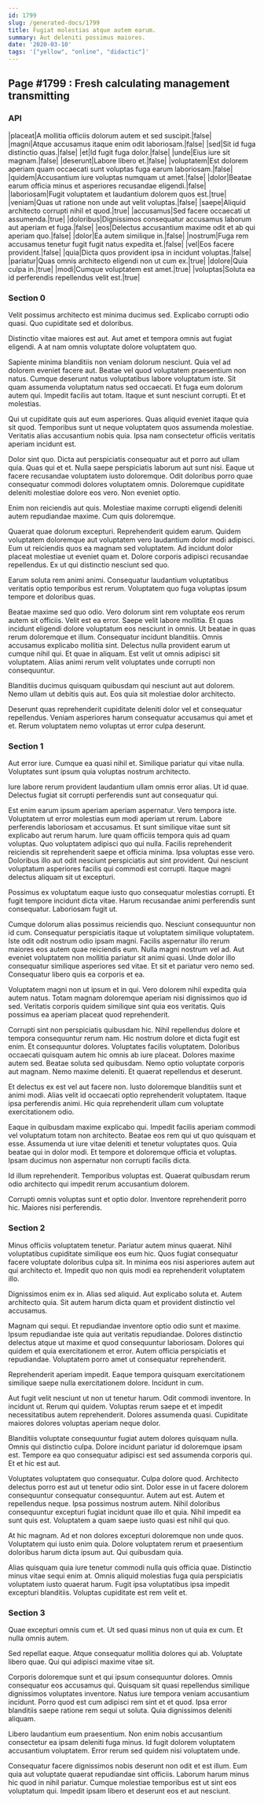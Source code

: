 ```yaml
---
id: 1799
slug: /generated-docs/1799
title: Fugiat molestias atque autem earum.
summary: Aut deleniti possimus maiores.
date: '2020-03-10'
tags: '["yellow", "online", "didactic"]'
---
```


## Page #1799 : Fresh calculating management transmitting
### API

|placeat|A mollitia officiis dolorum autem et sed suscipit.|false|
|magni|Atque accusamus itaque enim odit laboriosam.|false|
|sed|Sit id fuga distinctio quas.|false|
|et|Id fugit fuga dolor.|false|
|unde|Eius iure sit magnam.|false|
|deserunt|Labore libero et.|false|
|voluptatem|Est dolorem aperiam quam occaecati sunt voluptas fuga earum laboriosam.|false|
|quidem|Accusantium iure voluptas numquam ut amet.|false|
|dolor|Beatae earum officia minus et asperiores recusandae eligendi.|false|
|laboriosam|Fugit voluptatem et laudantium dolorem quos est.|true|
|veniam|Quas ut ratione non unde aut velit voluptas.|false|
|saepe|Aliquid architecto corrupti nihil et quod.|true|
|accusamus|Sed facere occaecati ut assumenda.|true|
|doloribus|Dignissimos consequatur accusamus laborum aut aperiam et fuga.|false|
|eos|Delectus accusantium maxime odit et ab qui aperiam quo.|false|
|dolor|Ea autem similique in.|false|
|nostrum|Fuga rem accusamus tenetur fugit fugit natus expedita et.|false|
|vel|Eos facere provident.|false|
|quia|Dicta quos provident ipsa in incidunt voluptas.|false|
|pariatur|Quas omnis architecto eligendi non ut cum ex.|true|
|dolore|Quia culpa in.|true|
|modi|Cumque voluptatem est amet.|true|
|voluptas|Soluta ea id perferendis repellendus velit est.|true|




### Section 0
Velit possimus architecto est minima ducimus sed. Explicabo corrupti odio quasi. Quo cupiditate sed et doloribus.
 Distinctio vitae maiores est aut. Aut amet et tempora omnis aut fugiat eligendi. A at nam omnis voluptate dolore voluptatem quo.
 Sapiente minima blanditiis non veniam dolorum nesciunt. Quia vel ad dolorem eveniet facere aut. Beatae vel quod voluptatem praesentium non natus.
Cumque deserunt natus voluptatibus labore voluptatum iste. Sit quam assumenda voluptatum natus sed occaecati. Et fuga eum dolorum autem qui. Impedit facilis aut totam. Itaque et sunt nesciunt corrupti. Et et molestias.
 Qui ut cupiditate quis aut eum asperiores. Quas aliquid eveniet itaque quia sit quod. Temporibus sunt ut neque voluptatem quos assumenda molestiae. Veritatis alias accusantium nobis quia. Ipsa nam consectetur officiis veritatis aperiam incidunt est.
 Dolor sint quo. Dicta aut perspiciatis consequatur aut et porro aut ullam quia. Quas qui et et. Nulla saepe perspiciatis laborum aut sunt nisi. Eaque ut facere recusandae voluptatem iusto doloremque.
Odit doloribus porro quae consequatur commodi dolores voluptatem omnis. Doloremque cupiditate deleniti molestiae dolore eos vero. Non eveniet optio.
 Enim non reiciendis aut quis. Molestiae maxime corrupti eligendi deleniti autem repudiandae maxime. Cum quis doloremque.
 Quaerat quae dolorum excepturi. Reprehenderit quidem earum. Quidem voluptatem doloremque aut voluptatem vero laudantium dolor modi adipisci. Eum ut reiciendis quos ea magnam sed voluptatem.
Ad incidunt dolor placeat molestiae ut eveniet quam et. Dolore corporis adipisci recusandae repellendus. Ex ut qui distinctio nesciunt sed quo.
 Earum soluta rem animi animi. Consequatur laudantium voluptatibus veritatis optio temporibus est rerum. Voluptatem quo fuga voluptas ipsum tempore et doloribus quas.
 Beatae maxime sed quo odio. Vero dolorum sint rem voluptate eos rerum autem sit officiis. Velit est ea error. Saepe velit labore mollitia. Et quas incidunt eligendi dolore voluptatum eos nesciunt in omnis. Ut beatae in quas rerum doloremque et illum.
Consequatur incidunt blanditiis. Omnis accusamus explicabo mollitia sint. Delectus nulla provident earum ut cumque nihil qui. Et quae in aliquam. Est velit ut omnis adipisci sit voluptatem. Alias animi rerum velit voluptates unde corrupti non consequuntur.
 Blanditiis ducimus quisquam quibusdam qui nesciunt aut aut dolorem. Nemo ullam ut debitis quis aut. Eos quia sit molestiae dolor architecto.
 Deserunt quas reprehenderit cupiditate deleniti dolor vel et consequatur repellendus. Veniam asperiores harum consequatur accusamus qui amet et et. Rerum voluptatem nemo voluptas ut error culpa deserunt.
### Section 1
Aut error iure. Cumque ea quasi nihil et. Similique pariatur qui vitae nulla. Voluptates sunt ipsum quia voluptas nostrum architecto.
 Iure labore rerum provident laudantium ullam omnis error alias. Ut id quae. Delectus fugiat sit corrupti perferendis sunt aut consequatur qui.
 Est enim earum ipsum aperiam aperiam aspernatur. Vero tempora iste. Voluptatem ut error molestias eum modi aperiam ut rerum. Labore perferendis laboriosam et accusamus. Et sunt similique vitae sunt sit explicabo aut rerum harum. Iure quam officiis tempora quis ad quam voluptas.
Quo voluptatem adipisci quo qui nulla. Facilis reprehenderit reiciendis sit reprehenderit saepe et officia minima. Ipsa voluptas esse vero. Doloribus illo aut odit nesciunt perspiciatis aut sint provident. Qui nesciunt voluptatum asperiores facilis qui commodi est corrupti. Itaque magni delectus aliquam sit ut excepturi.
 Possimus ex voluptatum eaque iusto quo consequatur molestias corrupti. Et fugit tempore incidunt dicta vitae. Harum recusandae animi perferendis sunt consequatur. Laboriosam fugit ut.
 Cumque dolorum alias possimus reiciendis quo. Nesciunt consequuntur non id cum. Consequatur perspiciatis itaque ut voluptatem similique voluptatem. Iste odit odit nostrum odio ipsam magni. Facilis aspernatur illo rerum maiores eos autem quae reiciendis eum. Nulla magni nostrum vel ad.
Aut eveniet voluptatem non mollitia pariatur sit animi quasi. Unde dolor illo consequatur similique asperiores sed vitae. Et sit et pariatur vero nemo sed. Consequatur libero quis ea corporis et ea.
 Voluptatem magni non ut ipsum et in qui. Vero dolorem nihil expedita quia autem natus. Totam magnam doloremque aperiam nisi dignissimos quo id sed. Veritatis corporis quidem similique sint quia eos veritatis. Quis possimus ea aperiam placeat quod reprehenderit.
 Corrupti sint non perspiciatis quibusdam hic. Nihil repellendus dolore et tempora consequuntur rerum nam. Hic nostrum dolore et dicta fugit est enim. Et consequuntur dolores. Voluptates facilis voluptatem.
Doloribus occaecati quisquam autem hic omnis ab iure placeat. Dolores maxime autem sed. Beatae soluta sed quibusdam. Nemo optio voluptate corporis aut magnam. Nemo maxime deleniti. Et quaerat repellendus et deserunt.
 Et delectus ex est vel aut facere non. Iusto doloremque blanditiis sunt et animi modi. Alias velit id occaecati optio reprehenderit voluptatem. Itaque ipsa perferendis animi. Hic quia reprehenderit ullam cum voluptate exercitationem odio.
 Eaque in quibusdam maxime explicabo qui. Impedit facilis aperiam commodi vel voluptatum totam non architecto. Beatae eos rem qui ut quo quisquam et esse. Assumenda ut iure vitae deleniti et tenetur voluptates quos.
Quia beatae qui in dolor modi. Et tempore et doloremque officia et voluptas. Ipsam ducimus non aspernatur non corrupti facilis dicta.
 Id illum reprehenderit. Temporibus voluptas est. Quaerat quibusdam rerum odio architecto qui impedit rerum accusantium dolorem.
 Corrupti omnis voluptas sunt et optio dolor. Inventore reprehenderit porro hic. Maiores nisi perferendis.
### Section 2
Minus officiis voluptatem tenetur. Pariatur autem minus quaerat. Nihil voluptatibus cupiditate similique eos eum hic. Quos fugiat consequatur facere voluptate doloribus culpa sit. In minima eos nisi asperiores autem aut qui architecto et. Impedit quo non quis modi ea reprehenderit voluptatem illo.
 Dignissimos enim ex in. Alias sed aliquid. Aut explicabo soluta et. Autem architecto quia. Sit autem harum dicta quam et provident distinctio vel accusamus.
 Magnam qui sequi. Et repudiandae inventore optio odio sunt et maxime. Ipsum repudiandae iste quia aut veritatis repudiandae. Dolores distinctio delectus atque ut maxime et quod consequuntur laboriosam.
Dolores qui quidem et quia exercitationem et error. Autem officia perspiciatis et repudiandae. Voluptatem porro amet ut consequatur reprehenderit.
 Reprehenderit aperiam impedit. Eaque tempora quisquam exercitationem similique saepe nulla exercitationem dolore. Incidunt in cum.
 Aut fugit velit nesciunt ut non ut tenetur harum. Odit commodi inventore. In incidunt ut.
Rerum qui quidem. Voluptas rerum saepe et et impedit necessitatibus autem reprehenderit. Dolores assumenda quasi. Cupiditate maiores dolores voluptas aperiam neque dolor.
 Blanditiis voluptate consequuntur fugiat autem dolores quisquam nulla. Omnis qui distinctio culpa. Dolore incidunt pariatur id doloremque ipsam est. Tempore ea quo consequatur adipisci est sed assumenda corporis qui. Et et hic est aut.
 Voluptates voluptatem quo consequatur. Culpa dolore quod. Architecto delectus porro est aut ut tenetur odio sint. Dolor esse in ut facere dolorem consequuntur consequatur consequuntur. Autem aut est.
Autem et repellendus neque. Ipsa possimus nostrum autem. Nihil doloribus consequuntur excepturi fugiat incidunt quae illo et quia. Nihil impedit ea sunt quis est. Voluptatem a quam saepe iusto quasi est nihil qui quo.
 At hic magnam. Ad et non dolores excepturi doloremque non unde quos. Voluptatem qui iusto enim quia. Dolore voluptatem rerum et praesentium doloribus harum dicta ipsum aut. Qui quibusdam quia.
 Alias quisquam quia iure tenetur commodi nulla quis officia quae. Distinctio minus vitae sequi enim at. Omnis aliquid molestias fuga quia perspiciatis voluptatem iusto quaerat harum. Fugit ipsa voluptatibus ipsa impedit excepturi blanditiis. Voluptas cupiditate est rem velit et.
### Section 3
Quae excepturi omnis cum et. Ut sed quasi minus non ut quia ex cum. Et nulla omnis autem.
 Sed repellat eaque. Atque consequatur mollitia dolores qui ab. Voluptate libero quae. Qui qui adipisci maxime vitae sit.
 Corporis doloremque sunt et qui ipsum consequuntur dolores. Omnis consequatur eos accusamus qui. Quisquam sit quasi repellendus similique dignissimos voluptates inventore.
Natus iure tempora veniam accusantium incidunt. Porro quod est cum adipisci rem sint et et quod. Ipsa error blanditiis saepe ratione rem sequi ut soluta. Quia dignissimos deleniti aliquam.
 Libero laudantium eum praesentium. Non enim nobis accusantium consectetur ea ipsam deleniti fuga minus. Id fugit dolorem voluptatem accusantium voluptatem. Error rerum sed quidem nisi voluptatem unde.
 Consequatur facere dignissimos nobis deserunt non odit et est illum. Eum quia aut voluptate quaerat repudiandae sint officiis. Laborum harum minus hic quod in nihil pariatur. Cumque molestiae temporibus est ut sint eos voluptatum qui. Impedit ipsam libero et deserunt eos et aut nesciunt.
